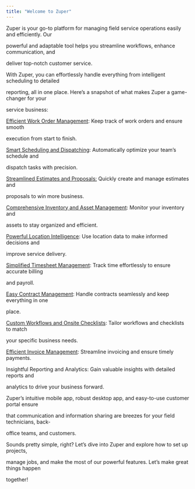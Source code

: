 ```yaml
---
title: "Welcome to Zuper"
---
```


Zuper is your go-to platform for managing field service operations easily and efficiently. Our

powerful and adaptable tool helps you streamline workflows, enhance communication, and

deliver top-notch customer service.



With Zuper, you can effortlessly handle everything from intelligent scheduling to detailed

reporting, all in one place. Here’s a snapshot of what makes Zuper a game-changer for your

service business:



[Efficient Work Order Management](https://care.zuper.co/portal/en/kb/getting-started/account-setup): Keep track of work orders and ensure smooth

execution from start to finish.

[Smart Scheduling and Dispatching](https://care.zuper.co/portal/en/kb/getting-started/account-setup): Automatically optimize your team’s schedule and

dispatch tasks with precision.

[Streamlined Estimates and Proposals:](https://care.zuper.co/portal/en/kb/getting-started/account-setup) Quickly create and manage estimates and

proposals to win more business.

[Comprehensive Inventory and Asset Management](https://care.zuper.co/portal/en/kb/getting-started/account-setup): Monitor your inventory and

assets to stay organized and efficient.

[Powerful Location Intelligence](https://care.zuper.co/portal/en/kb/getting-started/account-setup): Use location data to make informed decisions and

improve service delivery.

[Simplified Timesheet Management](https://care.zuper.co/portal/en/kb/getting-started/account-setup): Track time effortlessly to ensure accurate billing

and payroll.

[Easy Contract Management](https://care.zuper.co/portal/en/kb/getting-started/account-setup): Handle contracts seamlessly and keep everything in one

place.

[Custom Workflows and Onsite Checklists](https://care.zuper.co/portal/en/kb/getting-started/account-setup): Tailor workflows and checklists to match

your specific business needs.

[Efficient Invoice Management](https://care.zuper.co/portal/en/kb/getting-started/account-setup): Streamline invoicing and ensure timely payments.

Insightful Reporting and Analytics: Gain valuable insights with detailed reports and

analytics to drive your business forward.

Zuper’s intuitive mobile app, robust desktop app, and easy-to-use customer portal ensure

that communication and information sharing are breezes for your field technicians, back-

office teams, and customers.

Sounds pretty simple, right? Let’s dive into Zuper and explore how to set up projects,

manage jobs, and make the most of our powerful features. Let’s make great things happen

together!